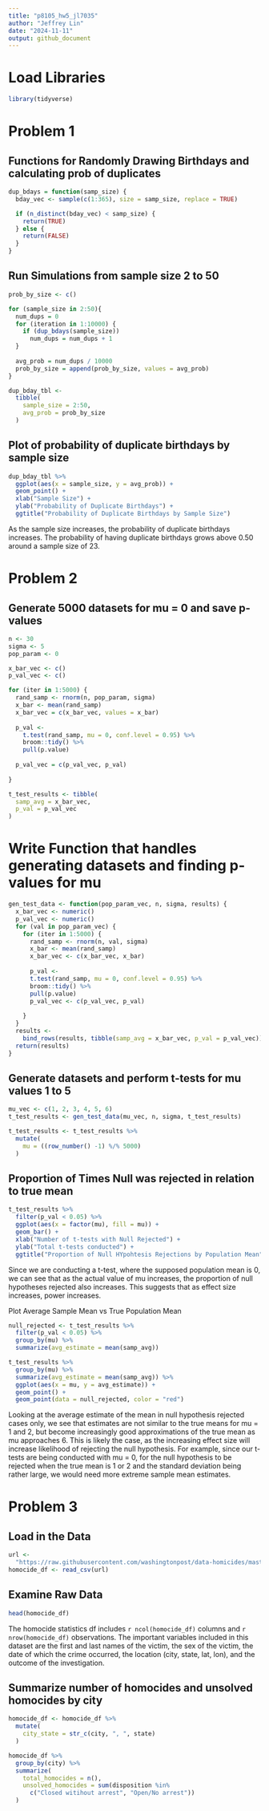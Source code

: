 ```yaml
---
title: "p8105_hw5_jl7035"
author: "Jeffrey Lin"
date: "2024-11-11"
output: github_document
---
```


# Load Libraries
```r
library(tidyverse)

```


# Problem 1

## Functions for Randomly Drawing Birthdays and calculating prob of duplicates

```r
dup_bdays = function(samp_size) {
  bday_vec <- sample(c(1:365), size = samp_size, replace = TRUE)

  if (n_distinct(bday_vec) < samp_size) {
    return(TRUE)
  } else {
    return(FALSE)
  } 
}

```

## Run Simulations from sample size 2 to 50
```r

prob_by_size <- c()

for (sample_size in 2:50){
  num_dups = 0
  for (iteration in 1:10000) {
    if (dup_bdays(sample_size))
      num_dups = num_dups + 1
  }
  
  avg_prob = num_dups / 10000
  prob_by_size = append(prob_by_size, values = avg_prob)
}

dup_bday_tbl <-
  tibble(
    sample_size = 2:50,
    avg_prob = prob_by_size
  )

```


## Plot of probability of duplicate birthdays by sample size
```r
dup_bday_tbl %>% 
  ggplot(aes(x = sample_size, y = avg_prob)) +
  geom_point() +
  xlab("Sample Size") +
  ylab("Probability of Duplicate Birthdays") +
  ggtitle("Probability of Duplicate Birthdays by Sample Size")


```
As the sample size increases, the probability of duplicate birthdays increases.
The probability of having duplicate birthdays grows above 0.50 around a sample
size of 23. 

# Problem 2


## Generate 5000 datasets for mu = 0 and save p-values
```r
n <- 30
sigma <- 5
pop_param <- 0

x_bar_vec <- c()
p_val_vec <- c()

for (iter in 1:5000) {
  rand_samp <- rnorm(n, pop_param, sigma)
  x_bar <- mean(rand_samp)
  x_bar_vec = c(x_bar_vec, values = x_bar)
  
  p_val <- 
    t.test(rand_samp, mu = 0, conf.level = 0.95) %>%
    broom::tidy() %>% 
    pull(p.value)
    
  p_val_vec = c(p_val_vec, p_val)
  
}

t_test_results <- tibble(
  samp_avg = x_bar_vec,
  p_val = p_val_vec
)


```


# Write Function that handles generating datasets and finding p-values for mu
```r
gen_test_data <- function(pop_param_vec, n, sigma, results) {
  x_bar_vec <- numeric()
  p_val_vec <- numeric()
  for (val in pop_param_vec) {
    for (iter in 1:5000) {
      rand_samp <- rnorm(n, val, sigma)
      x_bar <- mean(rand_samp)
      x_bar_vec <- c(x_bar_vec, x_bar)
      
      p_val <- 
      t.test(rand_samp, mu = 0, conf.level = 0.95) %>%
      broom::tidy() %>% 
      pull(p.value)
      p_val_vec <- c(p_val_vec, p_val)
      
    }
  }
  results <- 
    bind_rows(results, tibble(samp_avg = x_bar_vec, p_val = p_val_vec))
  return(results)
}

```

## Generate datasets and perform t-tests for mu values 1 to 5
```r
mu_vec <- c(1, 2, 3, 4, 5, 6)
t_test_results <- gen_test_data(mu_vec, n, sigma, t_test_results)

t_test_results <- t_test_results %>% 
  mutate(
    mu = ((row_number() -1) %/% 5000)
  )


```

## Proportion of Times Null was rejected in relation to true mean
```r
t_test_results %>% 
  filter(p_val < 0.05) %>% 
  ggplot(aes(x = factor(mu), fill = mu)) +
  geom_bar() +
  xlab("Number of t-tests with Null Rejected") +
  ylab("Total t-tests conducted") +
  ggtitle("Proportion of Null HYpohtesis Rejections by Population Mean")


```
Since we are conducting a t-test, where the supposed population mean is 0, 
we can see that as the actual value of mu increases, the proportion of 
null hypotheses rejected also increases. This suggests that as effect size 
increases, power increases. 

Plot Average Sample Mean vs True Population Mean

```r
null_rejected <- t_test_results %>% 
  filter(p_val < 0.05) %>% 
  group_by(mu) %>% 
  summarize(avg_estimate = mean(samp_avg))

t_test_results %>% 
  group_by(mu) %>% 
  summarize(avg_estimate = mean(samp_avg)) %>% 
  ggplot(aes(x = mu, y = avg_estimate)) +
  geom_point() +
  geom_point(data = null_rejected, color = "red")

```
Looking at the average estimate of the mean in null hypothesis rejected cases 
only, we see that estimates are not similar to the true means for mu = 1 and 2,
but become increasingly good approximations of the true mean as mu approaches 
6. This is likely the case, as the increasing effect size will increase 
likelihood of rejecting the null hypothesis. For example, since our 
t-tests are being conducted with mu = 0, for the null hypothesis to be rejected 
when the true mean is 1 or 2 and the standard deviation being rather large,
we would need more extreme sample mean estimates. 


# Problem 3

## Load in the Data 
```r
url <- 
  "https://raw.githubusercontent.com/washingtonpost/data-homicides/master/homicide-data.csv"
homocide_df <- read_csv(url)

```

## Examine Raw Data

```r
head(homocide_df)

```

The homocide statistics df includes `r ncol(homocide_df)` columns and 
`r nrow(homocide_df)` observations. The important variables included in this 
dataset are the first and last names of the victim, the sex of the victim, the 
date of which the crime occurred, the location (city, state, lat, lon), and 
the outcome of the investigation. 

## Summarize number of homocides and unsolved homocides by city
```r
homocide_df <- homocide_df %>% 
  mutate(
    city_state = str_c(city, ", ", state)
  ) 

homocide_df %>% 
  group_by(city) %>% 
  summarize(
    total_homocides = n(),
    unsolved_homocides = sum(disposition %in% 
      c("Closed witihout arrest", "Open/No arrest"))
  )


```




